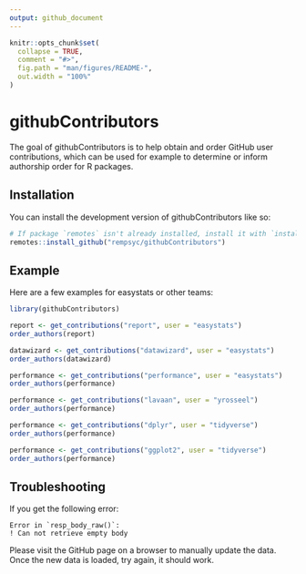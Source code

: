 ```yaml
---
output: github_document
---
```


<!-- README.md is generated from README.Rmd. Please edit that file -->

```r
knitr::opts_chunk$set(
  collapse = TRUE,
  comment = "#>",
  fig.path = "man/figures/README-",
  out.width = "100%"
)
```

# githubContributors

<!-- badges: start -->
<!-- badges: end -->

The goal of githubContributors is to help obtain and order GitHub user contributions, which can be used for example to determine or inform authorship order for R packages.

## Installation

You can install the development version of githubContributors like so:

``` r
# If package `remotes` isn't already installed, install it with `install.packages("remotes")`
remotes::install_github("rempsyc/githubContributors")
```

## Example

Here are a few examples for easystats or other teams:

```r
library(githubContributors)

report <- get_contributions("report", user = "easystats")
order_authors(report)

datawizard <- get_contributions("datawizard", user = "easystats")
order_authors(datawizard)

performance <- get_contributions("performance", user = "easystats")
order_authors(performance)

performance <- get_contributions("lavaan", user = "yrosseel")
order_authors(performance)

performance <- get_contributions("dplyr", user = "tidyverse")
order_authors(performance)

performance <- get_contributions("ggplot2", user = "tidyverse")
order_authors(performance)

```

## Troubleshooting

If you get the following error:

```
Error in `resp_body_raw()`:
! Can not retrieve empty body
```

Please visit the GitHub page on a browser to manually update the data. Once the new data is loaded, try again, it should work.
